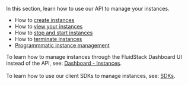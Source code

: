 In this section, learn how to use our API to manage your instances. 

- How to [create instances](./create-instances)
- How to [view your instances](./list-instances)
- How to [stop and start instances](./stop-and-start-instances)
- How to [terminate instances](./terminate-instances)
- [Programmmatic instance management](./programmatic)

<Tip title="Tip">To learn how to manage instances through the FluidStack Dashboard UI instead of the API, see: [Dashboard - Instances](/dashboard/instances).<br /><br />To learn how to use our client SDKs to manage instances, see: [SDKs](/sdks).</Tip>
